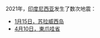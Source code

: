 2021年，[[印度尼西亚|印度尼西亚]]发生了数次地震：

* [[2021年苏拉威西岛地震|1月15日，苏拉威西岛]]
* [[2021年東爪哇地震|4月10日，東爪哇省]]
{{Disambiguation|Cat=同年地震消歧义}}
